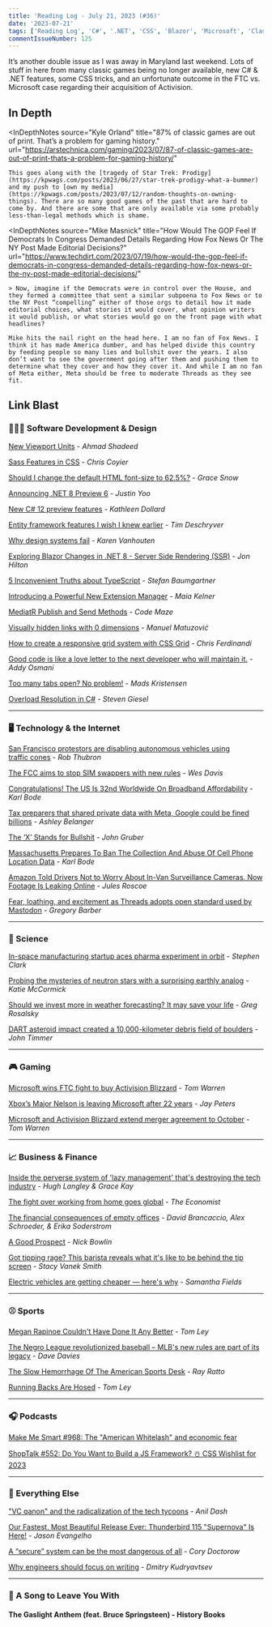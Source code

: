 ```yaml
---
title: 'Reading Log - July 21, 2023 (#36)'
date: '2023-07-21'
tags: ['Reading Log', 'C#', '.NET', 'CSS', 'Blazor', 'Microsoft', 'Classic Games', 'WFH', 'Baseball']
commentIssueNumber: 125
---
```


It’s another double issue as I was away in Maryland last weekend. Lots of stuff in here from many classic games being no longer available, new C# & .NET features, some CSS tricks, and an unfortunate outcome in the FTC vs. Microsoft case regarding their acquisition of Activision.

## In Depth

<InDepthNotes
    source="Kyle Orland"
    title="87% of classic games are out of print. That’s a problem for gaming history."
    url="https://arstechnica.com/gaming/2023/07/87-of-classic-games-are-out-of-print-thats-a-problem-for-gaming-history/"
>
    This goes along with the [tragedy of Star Trek: Prodigy](https://kpwags.com/posts/2023/06/27/star-trek-prodigy-what-a-bummer) and my push to [own my media](https://kpwags.com/posts/2023/07/12/random-thoughts-on-owning-things). There are so many good games of the past that are hard to come by. And there are some that are only available via some probably less-than-legal methods which is shame.
</InDepthNotes>

<InDepthNotes
    source="Mike Masnick"
    title="How Would The GOP Feel If Democrats In Congress Demanded Details Regarding How Fox News Or The NY Post Made Editorial Decisions?"
    url="https://www.techdirt.com/2023/07/19/how-would-the-gop-feel-if-democrats-in-congress-demanded-details-regarding-how-fox-news-or-the-ny-post-made-editorial-decisions/"
>
    > Now, imagine if the Democrats were in control over the House, and they formed a committee that sent a similar subpoena to Fox News or to the NY Post “compelling” either of those orgs to detail how it made editorial choices, what stories it would cover, what opinion writers it would publish, or what stories would go on the front page with what headlines?

    Mike hits the nail right on the head here. I am no fan of Fox News. I think it has made America dumber, and has helped divide this country by feeding people so many lies and bullshit over the years. I also don’t want to see the government going after them and pushing them to determine what they cover and how they cover it. And while I am no fan of Meta either, Meta should be free to moderate Threads as they see fit.
</InDepthNotes>

## Link Blast

### 👨🏼‍💻 Software Development & Design

[New Viewport Units](https://ishadeed.com/article/new-viewport-units/) - *Ahmad Shadeed*

[Sass Features in CSS](https://chriscoyier.net/2023/07/11/sass-features-in-css/) - *Chris Coyier*

[Should I change the default HTML font-size to 62.5%?](https://fedmentor.dev/posts/rem-html-font-size-hack/) - *Grace Snow*

[Announcing .NET 8 Preview 6](https://devblogs.microsoft.com/dotnet/announcing-dotnet-8-preview-6/) - *Justin Yoo*

[New C# 12 preview features](https://devblogs.microsoft.com/dotnet/new-csharp-12-preview-features/) - *Kathleen Dollard*

[Entity framework features I wish I knew earlier](https://timdeschryver.dev/blog/entity-framework-features-i-wish-i-knew-earlier) - *Tim Deschryver*

[Why design systems fail](https://www.infobeans.com/why-design-systems-fail/) - *Karen Vanhouten*

[Exploring Blazor Changes in .NET 8 - Server Side Rendering \(SSR\)](https://jonhilton.net/blazor-ssr/) - *Jon Hilton*

[5 Inconvenient Truths about TypeScript](https://fettblog.eu/5-truths-about-typescript/) - *Stefan Baumgartner*

[Introducing a Powerful New Extension Manager](https://devblogs.microsoft.com/visualstudio/introducing-a-powerful-new-extension-manager/) - *Maia Kelner*

[MediatR Publish and Send Methods](https://code-maze.com/csharp-mediatr-publish-and-send-methods/) - *Code Maze*

[Visually hidden links with 0 dimensions](https://www.matuzo.at/blog/2023/zero-width-height-skip/) - *Manuel Matuzović*

[How to create a responsive grid system with CSS Grid](https://gomakethings.com/how-to-create-a-responsive-grid-system-with-css-grid/) - *Chris Ferdinandi*

[Good code is like a love letter to the next developer who will maintain it.](https://addyosmani.com/blog/good-code/) - *Addy Osmani*

[Too many tabs open? No problem!](https://devblogs.microsoft.com/visualstudio/too-many-tabs-open-no-problem/) - *Mads Kristensen*

[Overload Resolution in C#](https://steven-giesel.com/blogPost/3ebbefe2-7db7-4d1d-8d81-719009504027) - *Steven Giesel*

- - -

### 🖥 Technology & the Internet

[San Francisco protestors are disabling autonomous vehicles using traffic cones](https://www.techspot.com/news/99348-san-francisco-protestors-disabling-autonomous-vehicles-using-traffic.html) - *Rob Thubron*

[The FCC aims to stop SIM swappers with new rules](https://www.theverge.com/2023/7/11/23791183/fcc-sim-swapping-port-out-phone-hijacking-security-protection) - *Wes Davis*

[Congratulations! The US Is 32nd Worldwide On Broadband Affordability](https://www.techdirt.com/2023/07/12/congratulations-the-us-is-32nd-worldwide-on-broadband-affordability/) - *Karl Bode*

[Tax preparers that shared private data with Meta, Google could be fined billions](https://arstechnica.com/tech-policy/2023/07/meta-wont-say-what-happened-to-taxpayer-data-it-may-have-illegally-collected/) - *Ashley Belanger*

[The ‘X’ Stands for Bullshit](https://daringfireball.net/linked/2023/07/12/xai) - *John Gruber*

[Massachusetts Prepares To Ban The Collection And Abuse Of Cell Phone Location Data](https://www.techdirt.com/2023/07/17/massachusetts-prepares-to-ban-the-collection-and-abuse-of-cell-phone-location-data/) - *Karl Bode*

[Amazon Told Drivers Not to Worry About In-Van Surveillance Cameras. Now Footage Is Leaking Online](https://www.vice.com/en/article/v7b3gj/amazon-told-drivers-not-to-worry-about-in-van-surveillance-cameras-now-footage-is-leaking-online) - *Jules Roscoe*

[Fear, loathing, and excitement as Threads adopts open standard used by Mastodon](https://arstechnica.com/tech-policy/2023/07/fear-loathing-and-excitement-as-threads-adopts-open-standard-used-by-mastodon/) - *Gregory Barber*

- - -

### 🔬 Science

[In-space manufacturing startup aces pharma experiment in orbit](https://arstechnica.com/space/2023/07/in-space-manufacturing-startup-aces-pharma-experiment-in-orbit/) - *Stephen Clark*

[Probing the mysteries of neutron stars with a surprising earthly analog](https://arstechnica.com/science/2023/07/probing-the-mysteries-of-neutron-stars-with-a-surprising-earthly-analog/) - *Katie McCormick*

[Should we invest more in weather forecasting? It may save your life](https://www.npr.org/sections/money/2023/07/11/1186458991/should-we-invest-more-in-weather-forecasting-it-may-save-your-life) - *Greg Rosalsky*

[DART asteroid impact created a 10,000-kilometer debris field of boulders](https://arstechnica.com/science/2023/07/hubble-is-able-to-spot-boulders-blasted-loose-by-the-dart-impact/) - *John Timmer*

- - -

### 🎮 Gaming

[Microsoft wins FTC fight to buy Activision Blizzard](https://www.theverge.com/2023/7/11/23779039/microsoft-activision-blizzard-ftc-trial-win) - *Tom Warren*

[Xbox’s Major Nelson is leaving Microsoft after 22 years](https://www.theverge.com/2023/7/14/23795326/xbox-major-nelson-larry-hryb-microsoft) - *Jay Peters*

[Microsoft and Activision Blizzard extend merger agreement to October](https://www.theverge.com/2023/7/19/23797238/microsoft-activision-blizzard-merger-agreement-extension) - *Tom Warren*

- - -

### 📈 Business & Finance

[Inside the perverse system of 'lazy management' that's destroying the tech industry](https://www.businessinsider.com/tech-industry-fake-work-problem-bad-managers-bosses-layoffs-jobs-2023-7) - *Hugh Langley & Grace Kay*

[The fight over working from home goes global](https://www.economist.com/business/2023/07/10/the-fight-over-working-from-home-goes-global) - *The Economist*

[The financial consequences of empty offices](https://www.marketplace.org/2023/07/13/the-financial-consequences-of-empty-offices/) - *David Brancaccio, Alex Schroeder, & Erika Soderstrom*

[A Good Prospect](https://www.thedriftmag.com/a-good-prospect/) - *Nick Bowlin*

[Got tipping rage? This barista reveals what it's like to be behind the tip screen](https://www.npr.org/2023/07/17/1187275511/tipping-minimum-wage-tips-tip-screen) - *Stacy Vanek Smith*

[Electric vehicles are getting cheaper — here's why](https://www.marketplace.org/2023/07/19/why-prices-of-some-evs-are-falling/) - *Samantha Fields*

- - -

### ⚾ Sports

[Megan Rapinoe Couldn't Have Done It Any Better](https://defector.com/megan-rapinoe-couldnt-have-done-it-any-better) - *Tom Ley*

[The Negro League revolutionized baseball – MLB's new rules are part of its legacy](https://www.npr.org/2023/07/10/1184587949/negro-league-baseball-mlb-sam-pollard) - *Dave Davies*

[The Slow Hemorrhage Of The American Sports Desk](https://defector.com/new-york-times-sports-the-athletic) - *Ray Ratto*

[Running Backs Are Hosed](https://defector.com/running-backs-are-hosed) - *Tom Ley*

- - -

### 🎧 Podcasts

[Make Me Smart #968: The "American Whitelash" and economic fear](https://www.marketplace.org/shows/make-me-smart/the-american-whitelash-and-economic-fear/)

[ShopTalk #552: Do You Want to Build a JS Framework? ☃️ CSS Wishlist for 2023](https://shoptalkshow.com/552/)

- - -

### 🎒 Everything Else

["VC qanon" and the radicalization of the tech tycoons](https://anildash.com/2023/07/07/vc-qanon/) - *Anil Dash*

[Our Fastest, Most Beautiful Release Ever: Thunderbird 115 "Supernova" Is Here!](https://blog.thunderbird.net/2023/07/our-fastest-most-beautiful-release-ever-thunderbird-115-supernova-is-here/) - *Jason Evangelho*

[A “secure” system can be the most dangerous of all](https://pluralistic.net/2023/07/13/whose-security/#for-me-not-thee) - *Cory Doctorow*

[Why engineers should focus on writing](https://www.yieldcode.blog/post/why-engineers-should-write/) - *Dmitry Kudryavtsev*

- - -

### 🎵 A Song to Leave You With

#### The Gaslight Anthem  (feat. Bruce Springsteen) - History Books

<YouTubeEmbed id="gyUgfrCegOs" title="The Gaslight Anthem  (feat. Bruce Springsteen) - History Books" />
